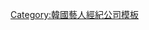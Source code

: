 {{Navbox
|name   = Will Entertainment
|title  = [[Will Entertainment]]
|state  = autocollapse
|listclass = hlist
|group1 = 代表
|list1  =
* 孫智賢
|group2 = 旗下藝人
|list2  =
*[[朱相昱]]
*[[金載沅]]
*[[真理翰]]
*[[余鎬民]]
*[[溫朱莞]]
*[[楊昇昊]]
*[[張義洙]]
*[[徐仁宇]]
*[[洪勝輝]]
*[[金範鎮]]
*[[鄭根 (演員)|鄭根]]
*{{tsl|ko|권민중|權敏中}}
*[[姜萊燕]]
*{{tsl|ko|최하나_(배우)|崔河娜}}
*[[韓素英]]
*[[金昭誾]]
*[[尹嬪娜]]
*{{tsl|ko|고두림|高豆林}}
*[[朴朱荷]]
*[[申譞洙]]
|group3 = 電視劇編劇
|list3  =
*[[崔浩哲]]
|group4 = 電視劇製作
|list4  =
*[[時間 (韓國電視劇)|時間]]
*[[我人生中最幸福的時間]]
}}
<noinclude>
[[Category:韓國藝人經紀公司模板]]
</noinclude>